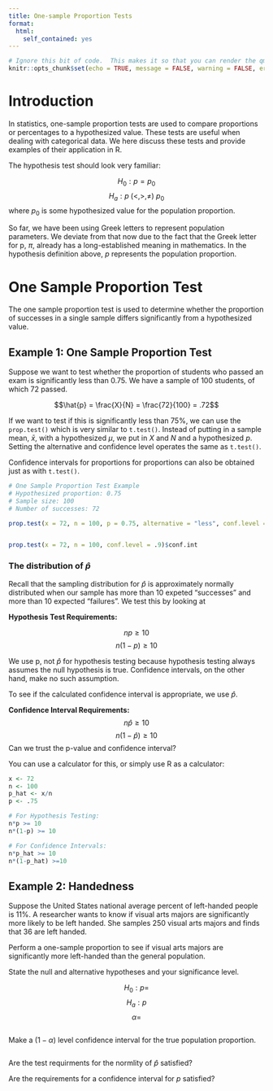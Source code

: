 ```yaml
---
title: One-sample Proportion Tests
format:
  html:
    self_contained: yes
---
```

```r
# Ignore this bit of code.  This makes it so that you can render the qmd file even when there are errors in your code.
knitr::opts_chunk$set(echo = TRUE, message = FALSE, warning = FALSE, error = TRUE)
```


# Introduction

In statistics, one-sample proportion tests are used to compare proportions or percentages to a hypothesized value. These tests are useful when dealing with categorical data. We here discuss these tests and provide examples of their application in R.

The hypothesis test should look very familiar:

$$H_0: p = p_0$$
$$H_a: p\; (<,>,\neq) \: p_0$$
where $p_0$ is some hypothesized value for the population proportion.  

So far, we have been using Greek letters to represent population parameters.  We deviate from that now due to the fact that the Greek letter for p, $\pi$, already has a long-established meaning in mathematics.  In the hypothesis definition above, $p$ represents the population proportion.  

# One Sample Proportion Test

The one sample proportion test is used to determine whether the proportion of successes in a single sample differs significantly from a hypothesized value.

## Example 1: One Sample Proportion Test

Suppose we want to test whether the proportion of students who passed an exam is significantly less than 0.75. We have a sample of 100 students, of which 72 passed.

$$\hat{p} = \frac{X}{N} = \frac{72}{100} = .72$$

If we want to test if this is significantly less than 75%, we can use the `prop.test()` which is very similar to `t.test()`.  Instead of putting in a sample mean, $\bar{x}$, with a hypothesized $\mu$, we put in $X$ and $N$ and a hypothesized $p$.  Setting the alternative and confidence level operates the same as `t.test()`.  

Confidence intervals for proportions for proportions can also be obtained just as with `t.test()`.

```r
# One Sample Proportion Test Example
# Hypothesized proportion: 0.75
# Sample size: 100
# Number of successes: 72

prop.test(x = 72, n = 100, p = 0.75, alternative = "less", conf.level = .9)


prop.test(x = 72, n = 100, conf.level = .9)$conf.int

```


### The distribution of $\hat{p}$

Recall that the sampling distribution for $\hat{p}$ is approximately normally distributed when our sample has more than 10 expeted "successes" and more than 10 expected "failures".  We test this by looking at 

__Hypothesis \sp Test Requirements:__

$$np \geq 10$$
$$n(1-p) \geq 10$$

We use p, not $\hat{p}$ for hypothesis testing because hypothesis testing always assumes the null hypothesis is true.  Confidence intervals, on the other hand, make no such assumption.

To see if the calculated confidence interval is appropriate, we use $\hat{p}$.

__Confidence Interval Requirements:__
$$n\hat{p} \geq 10$$
$$n(1-\hat{p}) \geq 10$$
Can we trust the p-value and confidence interval?

You can use a calculator for this, or simply use R as a calculator:

```r
x <- 72
n <- 100
p_hat <- x/n
p <- .75

# For Hypothesis Testing:
n*p >= 10
n*(1-p) >= 10

# For Confidence Intervals:
n*p_hat >= 10
n*(1-p_hat) >=10

```


## Example 2:  Handedness

Suppose the United States national average percent of left-handed people is 11%.  A researcher wants to know if visual arts majors are significantly more likely to be left handed.  She samples 250 visual arts majors and finds that 36 are left handed.

Perform a one-sample proportion to see if visual arts majors are significantly more left-handed than the general population.

State the null and alternative hypotheses and your significance level.

$$H_0: p = $$
$$H_a: p $$
$$\alpha = $$
```r

```

Make a $(1-\alpha)$ level confidence interval for the true population proportion.

```r

```

Are the test requirments for the normlity of $\hat{p}$ satisfied?

Are the requirements for a confidence interval for $p$ satisfied?

